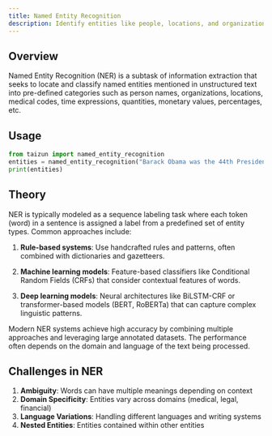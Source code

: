 ```yaml
---
title: Named Entity Recognition
description: Identify entities like people, locations, and organizations in text.
---
```


## Overview

Named Entity Recognition (NER) is a subtask of information extraction that seeks to locate and classify named entities mentioned in unstructured text into pre-defined categories such as person names, organizations, locations, medical codes, time expressions, quantities, monetary values, percentages, etc.

## Usage

```python
from taizun import named_entity_recognition
entities = named_entity_recognition("Barack Obama was the 44th President of the United States.")
print(entities)
```

## Theory

NER is typically modeled as a sequence labeling task where each token (word) in a sentence is assigned a label from a predefined set of entity types. Common approaches include:

1. **Rule-based systems**: Use handcrafted rules and patterns, often combined with dictionaries and gazetteers.

2. **Machine learning models**: Feature-based classifiers like Conditional Random Fields (CRFs) that consider contextual features of words.

3. **Deep learning models**: Neural architectures like BiLSTM-CRF or transformer-based models (BERT, RoBERTa) that can capture complex linguistic patterns.

Modern NER systems achieve high accuracy by combining multiple approaches and leveraging large annotated datasets. The performance often depends on the domain and language of the text being processed.

## Challenges in NER

1. **Ambiguity**: Words can have multiple meanings depending on context
2. **Domain Specificity**: Entities vary across domains (medical, legal, financial)
3. **Language Variations**: Handling different languages and writing systems
4. **Nested Entities**: Entities contained within other entities